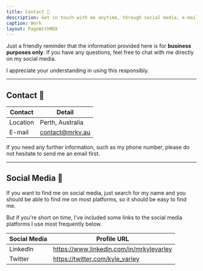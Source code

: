 ```yaml
---
title: Contact 📲
description: Get in touch with me anytime, through social media, e-mail, or phone number.
caption: Work
layout: PageWithMDX
---
```


Just a friendly reminder that the information provided here is for **business purposes only**. If you have any questions, feel free to chat with me directly on my social media.

I appreciate your understanding in using this responsibly.

---

## Contact 📩

| Contact | Detail             |
| ------- | ------------------ |
| Location| Perth, Australia |
| E-mail  | contact@mrkv.au  |

If you need any further information, such as my phone number, please do not hesitate to send me an email first.

---

## Social Media 🤳

If you want to find me on social media, just search for my name and you should be able to find me on most platforms, so it should be easy to find me.

But if you're short on time, I've included some links to the social media platforms I use most frequently below.

| Social Media | Profile URL                              |
| ------------ | -------------------------------          |
| LinkedIn     | https://www.linkedin.com/in/mrkylevarley |
| Twitter      | https://twitter.com/kyle_varley          |